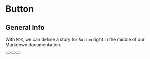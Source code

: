 <!-- Button.stories.mdx -->



<Meta title="MDX/Button" component={Button} />

# Button

## General Info

With `MDX`, we can define a story for `Button` right in the middle of our Markdown documentation.

<Canvas>
  <Story name="button">
    <Button id="Unchecked" label="Hello" primary />
    <Button id="Unchecked" label="Hello" primary={false} />
    <Button id="Unchecked" label="Long label asdjasl .kasjd" />
  </Story>
</Canvas>
